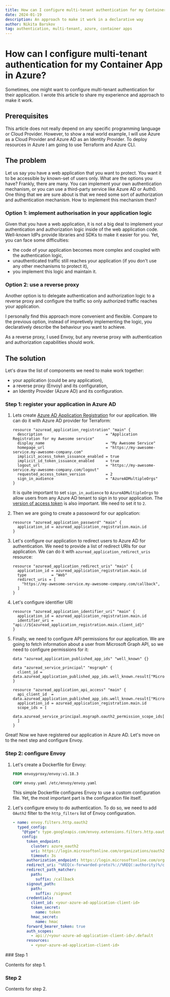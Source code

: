 ```yaml
---
title: How can I configure multi-tenant authentication for my Container App in Azure?
date: 2024-01-19
description: An approach to make it work in a declarative way
author: Nikita Barskov
tag: authentication, multi-tenant, azure, container apps
---
```


# How can I configure multi-tenant authentication for my Container App in Azure?

Sometimes, one might want to configure multi-tenant authentication for their
application. I wrote this article to share my experience and approach to make
it work.

## Prerequisites

This article does not really depend on any specific programming language or
Cloud Provider. However, to show a real world example, I will use Azure as
a Cloud Provider and Azure AD as an Identity Provider. To deploy resources in
Azure I am going to use Terraform and Azure CLI.

## The problem

Let us say you have a web application that you want to protect. You want it to
be accessible by known-set of users only. What are the options you have?
Frankly, there are many. You can implement your own authentication mechanism,
or you can use a third-party service like Azure AD or Auth0. One thing that we
are sure about is that we need some sort of authorization and authentication
mechanism. How to implement this mechanism then?

### Option 1: implement authorisation in your application logic

Given that you have a web application, it is not a big deal to implement your
authentication and authorization logic inside of the web application code.
Well-known IdPs provide libraries and SDKs to make it easier for you. Yet, you
can face some difficulties:

- the code of your application becomes more complex and coupled with the
  authentication logic,
- unauthenticated traffic still reaches your application (if you don't use any
  other mechanisms to protect it),
- you implement this logic and maintain it.

### Option 2: use a reverse proxy

Another option is to delegate authentication and authorization logic to
a reverse proxy and configure the traffic so only authorized traffic reaches
your application.

I personally find this approach more convenient and flexible. Compare to the
previous option, instead of impretively implementing the logic, you
declaratively describe the behaviour you want to achieve.

As a reverse proxy, I used Envoy, but any reverse proxy with authentication
and authorization capabilities should work.

## The solution

Let's draw the list of components we need to make work together:

- your application (could be any application),
- a reverse proxy (Envoy) and its configuration,
- an Identity Provider (Azure AD) and its configuration.

### Step 1: register your application in Azure AD

1. Lets create [Azure AD Application Registration][azure-ad-application-registration]
   for our application. We can do it with Azure AD provider for Terraform:

   ```hcl
   resource "azuread_application_registration" "main" {
     description                            = "Application Registration for my Awesome service"
     display_name                           = "My Awesome Service"
     homepage_url                           = "https://my-awesome-service.my-awesome-company.com"
     implicit_access_token_issuance_enabled = true
     implicit_id_token_issuance_enabled     = true
     logout_url                             = "https://my-awesome-service.my-awesome-company.com/logout"
     requested_access_token_version         = 2
     sign_in_audience                       = "AzureADMultipleOrgs"
   }
   ```

   It is quite important to set `sign_in_audience` to `AzureADMultipleOrgs` to
   allow users from any Azure AD tenant to sign in to your application. The
   [version of access token][azure-ad-token-version] is also important. We need to set it to `2`.

[azure-ad-application-registration]: https://learn.microsoft.com/en-us/entra/identity-platform/quickstart-register-app
[azure-ad-token-version]: https://learn.microsoft.com/en-us/entra/identity-platform/access-tokens#v10-and-v20-tokens

  2. Then we are going to create a passoword for our application:

     ```hcl
     resource "azuread_application_password" "main" {
       application_id = azuread_application_registration.main.id
     }
     ```

  3. Let's configure our application to redirect users to Azure AD for
     authentication. We need to provide a list of redirect URIs for our
     application. We can do it with `azuread_application_redirect_uris` resource:

     ```hcl
     resource "azuread_application_redirect_uris" "main" {
       application_id = azuread_application_registration.main.id
       type           = "Web"
       redirect_uris = [
         "https://my-awesome-service.my-awesome-company.com/callback",
       ]
     }
     ```

  4. Let's configure identifier URI

     ```hcl
     resource "azuread_application_identifier_uri" "main" {
       application_id = azuread_application_registration.main.id
       identifier_uri = "api://${azuread_application_registration.main.client_id}"
     }
     ```

  5. Finally, we need to configure API permissions for our application. We
     are going to fetch information about a user from Microsoft Graph API, so
     we need to configure permissions for it:

     ```hcl
     data "azuread_application_published_app_ids" "well_known" {}

     data "azuread_service_principal" "msgraph" {
       client_id =    data.azuread_application_published_app_ids.well_known.result["MicrosoftGraph"]
     }

     resource "azuread_application_api_access" "main" {
       api_client_id  = data.azuread_application_published_app_ids.well_known.result["MicrosoftGraph"]
       application_id = azuread_application_registration.main.id
       scope_ids = [
         data.azuread_service_principal.msgraph.oauth2_permission_scope_ids["User.Read"],
       ]
     }
     ```

Great! Now we have registered our application in Azure AD. Let's move on to
the next step and configure Envoy.

### Step 2: configure Envoy

1. Let's create a Dockerfile for Envoy:

   ```dockerfile
   FROM envoyproxy/envoy:v1.18.3

   COPY envoy.yaml /etc/envoy/envoy.yaml
   ```

   This simple Dockerfile configures Envoy to use a custom configuration file.
   Yet, the most important part is the configuration file itself.

2. Let's configure envoy to do authentication. To do so, we need to add `OAuth2`
   filter to the `http_filters` list of Envoy configuration.

    ```yaml
    - name: envoy.filters.http.oauth2
      typed_config:
        "@type": type.googleapis.com/envoy.extensions.filters.http.oauth2.v3.OAuth2
        config:
          token_endpoint:
            cluster: azure_oauth2
            uri: https://login.microsoftonline.com/organizations/oauth2/token
            timeout: 3s
          authorization_endpoint: https://login.microsoftonline.com/organizations/oauth2/authorize
          redirect_uri: "%REQ(x-forwarded-proto)%://%REQ(:authority)%/callback"
          redirect_path_matcher:
            path:
              suffix: /callback
          signout_path:
            path:
              suffix: /signout
          credentials:
            client_id: <your-azure-ad-application-client-id>
            token_secret:
              name: token
            hmac_secret:
              name: hmac
          forward_bearer_token: true
          auth_scopes:
            - api://<your-azure-ad-application-client-id>/.default
          resources:
            - <your-azure-ad-application-client-id>
      ```



<Steps>
### Step 1

Contents for step 1.

### Step 2

Contents for step 2.
</Steps>
